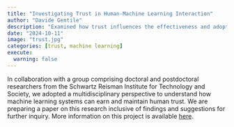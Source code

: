 ```yaml
---
title: "Investigating Trust in Human-Machine Learning Interaction"
author: "Davide Gentile"
description: "Examined how trust influences the effectiveness and adoption of machine learning systems across various contexts."
date: "2024-10-11"
image: "trust.jpg"
categories: [trust, machine learning]
execute:
  warning: false
---
```


In collaboration with a group comprising doctoral and postdoctoral researchers from the Schwartz Reisman Institute for Technology and Society, we adopted a multidisciplinary perspective to understand how machine learning systems can earn and maintain human trust. We are preparing a paper on this research inclusive of findings and suggestions for further inquiry. More information on this project is available [here](https://srinstitute.utoronto.ca/news/trust-working-group-profile).
